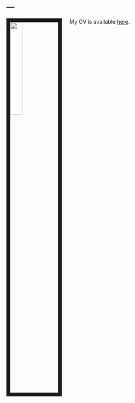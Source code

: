 ---
---

<link rel="stylesheet" href="styles.css" type="text/css">

<img src="images/workin.jpeg" style="width:25%; border:10px solid; margin-right: 20px" align="left">

My CV is available [here](files/Gabriel Benedict.pdf).


